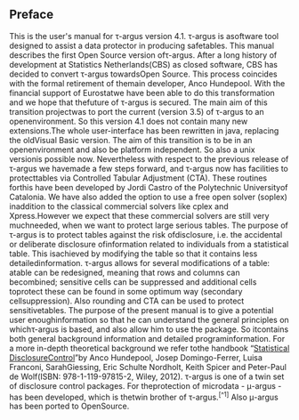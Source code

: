 ## Preface
This is the user\'s manual for τ-argus version 4.1. τ-argus is asoftware tool designed to assist a data protector in producing safetables. This manual describes the first Open Source version ofτ-argus. After a long history of development at Statistics Netherlands(CBS) as closed software, CBS has decided to convert τ-argus towardsOpen Source. This process coincides with the formal retirement of themain developer, Anco Hundepool. With the financial support of Eurostatwe have been able to do this transformation and we hope that thefuture of τ-argus is secured. The main aim of this transition projectwas to port the current (version 3.5) of τ-argus to an openenvironment. So this version 4.1 does not contain many new extensions.The whole user-interface has been rewritten in java, replacing the oldVisual Basic version. The aim of this transition is to be in an openenvironment and also be platform independent. So also a unix versionis possible now.
Nevertheless with respect to the previous release of τ-argus we havemade a few steps forward, and τ-argus now has facilities to protecttables via Controlled Tabular Adjustment (CTA). These routines forthis have been developed by Jordi Castro of the Polytechnic Universityof Catalonia.
We have also added the option to use a free open solver (soplex) inaddition to the classical commercial solvers like cplex and Xpress.However we expect that these commercial solvers are still very muchneeded, when we want to protect large serious tables.
The purpose of τ-argus is to protect tables against the risk ofdisclosure, i.e. the accidental or deliberate disclosure ofinformation related to individuals from a statistical table. This isachieved by modifying the table so that it contains less detailedinformation. τ-argus allows for several modifications of a table: atable can be redesigned, meaning that rows and columns can becombined; sensitive cells can be suppressed and additional cells toprotect these can be found in some optimum way (secondary cellsuppression). Also rounding and CTA can be used to protect sensitivetables.
The purpose of the present manual is to give a potential user enoughinformation so that he can understand the general principles on whichτ-argus is based, and also allow him to use the package. So itcontains both general background information and detailed programinformation. For a more in-depth theoretical background we refer tothe handbook "[Statistical DisclosureControl](http://eu.wiley.com/WileyCDA/WileyTitle/productCd-1119978157.html)"by Anco Hundepool, Josep Domingo-Ferrer, Luisa Franconi, SarahGiessing, Eric Schulte Nordholt, Keith Spicer and Peter-Paul de Wolf(ISBN: 978-1-119-97815-2, Wiley, 2012).
τ-argus is one of a twin set of disclosure control packages. For theprotection of microdata - μ-argus - has been developed, which is thetwin brother of τ-argus.^[^1]^ Also μ-argus has been ported to OpenSource.

